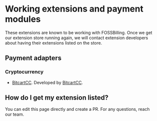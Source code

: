 # Working extensions and payment modules
These extensions are known to be working with FOSSBilling. Once we get our extension store running again, we will contact extension developers about having their extensions listed on the store.

## Payment adapters
### Cryptocurrency
* [BitcartCC](https://github.com/bitcartcc/bitcart-boxbilling). Developed by [BitcartCC](https://github.com/bitcartcc).

## How do I get my extension listed?
You can edit this page directly and create a PR. For any questions, reach our team.
